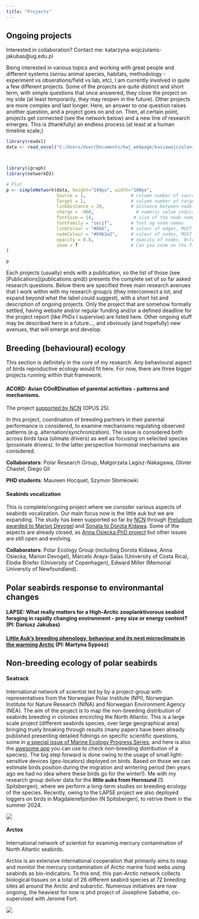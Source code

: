 ```yaml
---
title: "Projects"
---
```


## Ongoing projects

Interested in collaboration? Contact me: katarzyna.wojczulanis-jakubas\@ug.edu.pl

Being interested in various topics and working with great people and different systems (*sensu* animal species, habitats, methodology - experiment vs obserations/field vs lab, etc), I am currently involved in quite a few different projects. Some of the projects are quite distinct and short term, with simple questions that once answered, they close the project on my side (at least temporarily, they may reopen in the future). Other projects are more complex and last longer. Here, an answer to one question raises another question, and a project goes on and on. Then, at certain point, projects get connected (see the network below) and a new line of research emerges. This is (thankfully) an endless process (at least at a human timeline scale;)

```r

library(readxl)
data <- read_excel("C:/Users/User/Documents/kwj_webpage/kasiawojczulanis/topics_network2.xlsx")



library(igraph)
library(networkD3)

# Plot
p <- simpleNetwork(data, height="100px", width="100px",        
                   Source = 1,                 # column number of source
                   Target = 2,                 # column number of target
                   linkDistance = 20,          # distance between node. Increase this value to have more space between nodes
                   charge = -900,                # numeric value indicating either the strength of the node repulsion (negative value) or attraction (positive value)
                   fontSize = 14,               # size of the node names
                   fontFamily = "serif",       # font og node names
                   linkColour = "#666",        # colour of edges, MUST be a common colour for the whole graph
                   nodeColour = "#69b3a2",     # colour of nodes, MUST be a common colour for the whole graph
                   opacity = 0.8,              # opacity of nodes. 0=transparent. 1=no transparency
                   zoom = T                    # Can you zoom on the figure?
)

p
```

Each projects (usually) ends with a publication, so the list of those (see \[Publications\](publications.qmd)) presents the complete set of so far asked research questions. Below there are specified three main research avenues that I work within with my research group/s (they interconnect a lot, and expand beyond what the label could suggest), with a short list and description of ongoing projects. Only the project that are somehow formally settled, having website and/or regular funding and/or a defined deadline for the project report (like PhDs I supervise) are listed here. Other ongoing stuff may be described here in a future..., and obviously (and hopefully) new avenues, that will emerge and develop.

## Breeding (behavioural) ecology

This section is definitely in the core of my research. Any behavioural aspect of birds reproductive ecology would fit here. For now, there are three bigger projects running within that framework:

#### **ACORD: ** **Avian COoRDination of parental activities - patterns and mechanisms**. 

The project [supported by NCN](https://www.ncn.gov.pl/konkursy/wyniki/2023-11-23-opus25-preludium22) (OPUS 25).

In this project, coordination of breeding partners in their parental performance is considered, to examine mechanisms regulating observed patterns (e.g. alternation/synchronization). The issue is considered both across birds taxa (ulimate drivers) as well as focusing on selected species (proximate drivers). In the latter perspective hormonal mechanisms are considered.

**Collaborators**: Polar Research Group, Małgorzata Lagisz-Nakagawa, Olivier Chastel, Diego Gil

**PHD students**: Maureen Hocquet, Szymon Słomkowki


#### **Seabirds vocalization** 

This is complete/ongoing project where we consider various aspects of seabirds vocalization. Our main focus now is the little auk but we are expanding. The study has been supported so far by [NCN](https://www.ncn.gov.pl/) through [Preludium awarded to Marion Devogel](https://projekty.ncn.gov.pl/opisy/459137-pl.pdf) and [Sonata to Dorota Kidawa](https://projekty.ncn.gov.pl/opisy/382939-pl.pdf). Some of the aspects are already closed, as [Anna Osiecka PhD project](https://old.biology.ug.edu.pl/sites/default/files/postepowania_naukowe/116361/praca/rozprawa_doktorska_anna_osiecka.pdf) but other issues are still open and evolving.

**Collaborators**: Polar Ecology Group (including Dorota Kidawa, Anna Osiecka, Marion Devogel), Marcelo Araya-Salas (University of Costa Rica), Elodie Briefer (University of Copenhagen), Edward Miller (Memorial University of Newfoundland).


## Polar seabirds response to environmantal changes

#### **LAPSE:** **What really matters for a High-Arctic zooplanktivorous seabird foraging in rapidly changing environment - prey size or energy content?** (PI: Dariusz Jakubas)

#### [**Little Auk’s breeding phenology, behaviour and its nest microclimate in the warming Arctic**](https://polarecologygroup.wordpress.com/little-auk-response-to-the-warming-arctic/) (PI: Martyna Syposz)

## Non-breeding ecology of polar seabirds

#### **Seatrack**

International network of scientist led by by a project-group with representatives from the Norwegian Polar Institute (NPI), Norwegian Institute for Nature Research (NINA) and Norwegian Environment Agency (NEA). The aim of the project is to map the non-breeding distribution of seabirds breeding in colonies encircling the North Atlantic. This is a large scale project (different seabirds species, over large geographical area) bringing truely breaking through results (many papers have been already published presenting detailed fidnings on specific scientific questions, some in [a special issue of Marine Ecology Progress Series](#0), and here is also the [awesome app](#0) you can use to check non-breeding distribution of a species). The big step forward is done owing to the usage of small light-sensitive devices (geo-locators) deployed on birds. Based on those we can estimate birds position during the migration and wintering period (ten years ago we had no idea where these birds go for the winter!). Me with my research group deliver data for the **little auks from Hornsund** (S Spitsbergen), where we perform a long-term studies on breeding ecology of the species. Recently, owing to the LAPSE project we also deployed loggers on birds in Magdalenefjorden (N Spitsbergen), to retrive them in the summer 2024.

![](seatrack_fig1.jpg)

#### **Arctox**

International network of scientist for examinig mercury contamination of North Altantic seabirds.

Arctox is an extensive international cooperation that primarily aims to map and monitor the mercury contamination of Arctic marine food webs using seabirds as bio-indicators. To this end, this pan-Arctic network collects biological tissues on a total of 26 different seabird species at 72 breeding sites all around the Arctic and subarctic. Numerous initiatives are now ongoing, the heaviest for now is phd project of Josephine Sabathe, co-supervised with Jerome Fort.

![](arctox_fig1.jpg)

